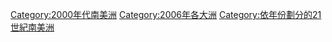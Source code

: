 {{portal|南美洲}}
{{Commons category|2006 in South America}}
{{Year by category
|m=2
|c=0
|d=0
|y=6
|cat=南美洲
|sortkey=南美洲
|parent=依年份劃分的21世紀南美洲
|subcat=2000年代南美洲
}}
[[Category:2000年代南美洲|Category:2000年代南美洲]]
[[Category:2006年各大洲|Category:2006年各大洲]]
[[Category:依年份劃分的21世紀南美洲|Category:依年份劃分的21世紀南美洲]]